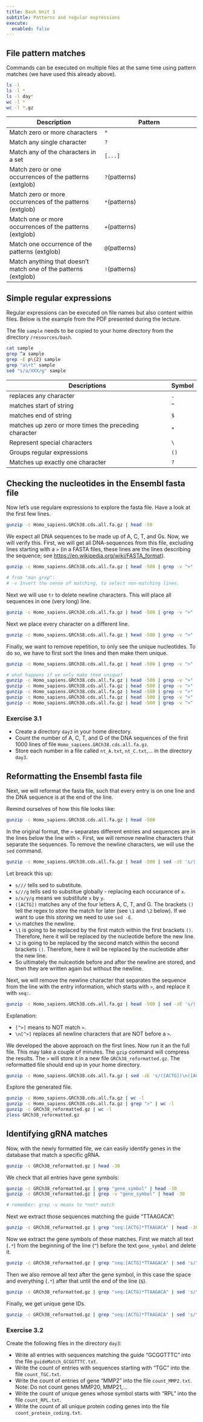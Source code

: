 ```yaml
---
title: Bash Unit 3
subtitle: Patterns and regular expressions
execute: 
  enabled: false
---
```


## File pattern matches

Commands can be executed on multiple files at the same time using pattern matches (we have used this already above).

```bash
ls -l
ls -l *
ls -l day*
wc -l *
wc -l *.gz
```

Description | Pattern
--- |  ---
Match zero or more characters | `*`
Match any single character | `?`
Match any of the characters in a set | `[...]`
Match zero or one occurrences of the patterns (extglob) | `?`(patterns)
Match zero or more occurrences of the patterns (extglob) | `*`(patterns)
Match one or more occurrences of the patterns (extglob) | `+`(patterns)
Match one occurrence of the patterns (extglob) | `@`(patterns)
Match anything that doesn't match one of the patterns (extglob) | `!`(patterns)


## Simple regular expressions

Regular expressions can be executed on file names but also content within files. Below is the example from the PDF presented during the lecture.

::: {.callout-tip}
The file `sample` needs to be copied to your home directory from the directory `/resources/bash`.
:::


```bash
cat sample
grep ^a sample
grep -E p\{2} sample
grep "a\+t" sample
sed "s/a/XXX/g" sample
```

Descriptions | Symbol
--- |  ---
replaces any character | `.`
matches start of string | `^`
matches end of string | `$`
matches up zero or more times the preceding character | `*`
Represent special characters | `\`
Groups regular expressions | `()`
Matches up exactly one character | `?`

## Checking the nucleotides in the Ensembl fasta file

Now let's use regulare expressions to explore the fasta file. Have a look at the first few lines.

```bash
gunzip -c Homo_sapiens.GRCh38.cds.all.fa.gz | head -50
```

We expect all DNA sequences to be made up of A, C, T, and Gs. Now, we will verify this. First, we will get all DNA-sequences from this file, excluding lines starting with a `>` (in a FASTA files, these lines are the lines describing the sequence; see <https://en.wikipedia.org/wiki/FASTA_format>).

```bash
gunzip -c Homo_sapiens.GRCh38.cds.all.fa.gz | head -500 | grep -v ">"

# from "man grep":
# -v Invert the sense of matching, to select non-matching lines.
```

Next we will use `tr` to delete newline characters. This will place all sequences in one (very long) line.

```bash
gunzip -c Homo_sapiens.GRCh38.cds.all.fa.gz | head -500 | grep -v ">" | tr -d '\n'
```

Next we place every character on a different line.

```bash
gunzip -c Homo_sapiens.GRCh38.cds.all.fa.gz | head -500 | grep -v ">" | tr -d '\n' | grep -o .
```

Finally, we want to remove repetition, to only see the unique nucleotides. To do so, we have to first sort the lines and then make them unique.

```bash
gunzip -c Homo_sapiens.GRCh38.cds.all.fa.gz | head -500 | grep -v ">" | tr -d '\n' | grep -o . | sort | uniq

# what happens if we only make them unique?
gunzip -c Homo_sapiens.GRCh38.cds.all.fa.gz | head -500 | grep -v ">" | tr -d '\n' | grep -o . | head -20
gunzip -c Homo_sapiens.GRCh38.cds.all.fa.gz | head -500 | grep -v ">" | tr -d '\n' | grep -o . | head -20 | uniq
gunzip -c Homo_sapiens.GRCh38.cds.all.fa.gz | head -500 | grep -v ">" | tr -d '\n' | grep -o . | wc -l
gunzip -c Homo_sapiens.GRCh38.cds.all.fa.gz | head -500 | grep -v ">" | tr -d '\n' | grep -o . | uniq | wc -l
gunzip -c Homo_sapiens.GRCh38.cds.all.fa.gz | head -500 | grep -v ">" | tr -d '\n' | grep -o . | sort | uniq | wc -l
```

### Exercise 3.1

- Create a directory `day3` in your home directory.
- Count the number of A, C, T, and G of the DNA sequences of the first 1000 lines of file `Homo_sapiens.GRCh38.cds.all.fa.gz`.
- Store each number in a file called `nt_A.txt`, `nt_C.txt`,... in the directory `day3`.

## Reformatting the Ensembl fasta file

Next, we will reformat the fasta file, such that every entry is on one line and the DNA sequence is at the end of the line. 

Remind ourselves of how this file looks like:
```bash
gunzip -c Homo_sapiens.GRCh38.cds.all.fa.gz | head -500
```

In the original format, the `>` separates different entries and sequences are in the lines below the line with `>`. First, we will remove newline characters that separate the sequences. To remove the newline characters, we will use the `sed` command.

```bash
gunzip -c Homo_sapiens.GRCh38.cds.all.fa.gz | head -500 | sed -zE 's/([ACTG])\n([ACTG])/\1\2/g'
```
Let breack this up:

- `s///` tells sed to substitute.
- `s///g` tells sed to substitue globally - replacing each occurance of `x`.
- `s/x/y/g` means we substitute `x` by `y`.
- `([ACTG])` matches any of the four letters A, C, T, and G. The brackets `()` tell the regex to *store* the match for later (see `\1` and `\2` below). If we want to use this *storing* we need to use `sed -E`.
- `\n` matches the newline.
- `\1` is going to be replaced by the first match within the first brackets `()`. Therefore, here it will be replaced by the nucleotide before the new line.
- `\2` is going to be replaced by the second match within the second brackets `()`. Therefore, here it will be replaced by the nucleotide after the new line.
- So ultimately the nulceotide before and after the newline are stored, and then they are written again but without the newline.

Next, we will remove the newline character that separates the sequence from the line with the entry information, which starts with `>`, and replace it with ` seq:`.

```bash
gunzip -c Homo_sapiens.GRCh38.cds.all.fa.gz | head -500 | sed -zE 's/([ACTG])\n([ACTG])/\1\2/g' | sed -z 's/\n[^>]/ seq:/g'
```

Explanation:

- `[^>]` means to NOT match `>`.
- `\n[^>]` replaces all newline characters that are NOT before a `>`.

We developed the above approach on the first lines. Now run it an the full file. This may take a couple of minutes. The `gzip` command will compress the results. The `>` will store it in a new file `GRCh38_reformatted.gz`. The reformatted file should end up in your home directory.

```bash
gunzip -c Homo_sapiens.GRCh38.cds.all.fa.gz | sed -zE 's/([ACTG])\n([ACTG])/\1\2/g' | sed -z 's/\n[^>]/ seq:/g' | gzip > GRCh38_reformatted.gz
```

Explore the generated file.

```bash
gunzip -c Homo_sapiens.GRCh38.cds.all.fa.gz | wc -l
gunzip -c Homo_sapiens.GRCh38.cds.all.fa.gz | grep ">" | wc -l
gunzip -c GRCh38_reformatted.gz | wc -l
zless GRCh38_reformatted.gz
```


## Identifying gRNA matches

Now, with the newly formatted file, we can easily identify genes in the database that match a specific gRNA.

```bash
gunzip -c GRCh38_reformatted.gz | head -30
```

We check that all entries have gene symbols:

```bash
gunzip -c GRCh38_reformatted.gz | grep "gene_symbol" | head -30 
gunzip -c GRCh38_reformatted.gz | grep -v "gene_symbol" | head -30 

# remember: grep -v means to *not* match
```

Next we extract those sequences matching the guide "TTAAGACA":

```bash
gunzip -c GRCh38_reformatted.gz | grep "seq:[ACTG]*TTAAGACA" | head -30 
```

Now we extract the gene symbols of these matches. First we match all text (`.*`) from the beginning of the line (`^`) before the text `gene_symbol` and delete it.

```bash
gunzip -c GRCh38_reformatted.gz | grep "seq:[ACTG]*TTAAGACA" | sed 's/^.*gene_symbol://g' | head -30
```

Then we also remove all text after the gene symbol, in this case the space and everything (`.*`) after that until the end of the line (`$`).

```bash
gunzip -c GRCh38_reformatted.gz | grep "seq:[ACTG]*TTAAGACA" | sed 's/^.*gene_symbol://g' | sed 's/ .*$//g'  | head -30
```

Finally, we get unique gene IDs.

```bash
gunzip -c GRCh38_reformatted.gz | grep "seq:[ACTG]*TTAAGACA" | sed 's/^.*gene_symbol://g' | sed 's/ .*$//g'  | sort | uniq
```


### Exercise 3.2

Create the following files in the directory `day3`:

- Write all entries with sequences matching the guide "GCGGTTTC" into the file `guideMatch_GCGGTTTC.txt`.
- Write the count of entries with sequences starting with "TGC" into the file `count_TGC.txt`.
- Write the count of entries of gene "MMP2" into the file `count_MMP2.txt`. Note: Do not count genes MMP20, MMP21,...
- Write the count of unique genes whose symbol starts with "RPL" into the file `count_RPL.txt`.
- Write the count of all unique protein coding genes into the file `count_protein_coding.txt`.
